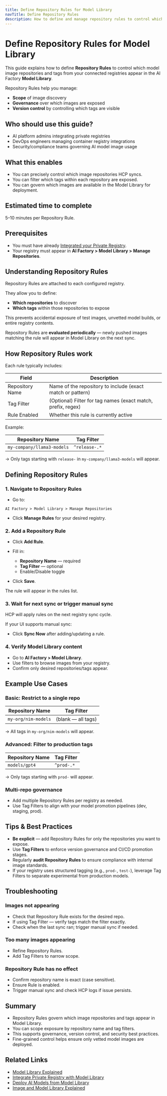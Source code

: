 ```yaml
---
title: Define Repository Rules for Model Library
navTitle: Define Repository Rules
description: How to define and manage repository rules to control which model images appear in the Model Library.
---
```


# Define Repository Rules for Model Library

This guide explains how to define **Repository Rules** to control which model image repositories and tags from your connected registries appear in the AI Factory **Model Library**.

Repository Rules help you manage:

-   **Scope** of image discovery
-   **Governance** over which images are exposed
-   **Version control** by controlling which tags are visible

## Who should use this guide?

-   AI platform admins integrating private registries
-   DevOps engineers managing container registry integrations
-   Security/compliance teams governing AI model image usage

## What this enables

-   You can precisely control which image repositories HCP syncs.
-   You can filter which tags within each repository are exposed.
-   You can govern which images are available in the Model Library for deployment.

## Estimated time to complete

5–10 minutes per Repository Rule.

## Prerequisites

-   You must have already [Integrated your Private Registry](integrate-private-registry).
-   Your registry must appear in **AI Factory > Model Library > Manage Repositories**.

## Understanding Repository Rules

Repository Rules are attached to each configured registry.

They allow you to define:

-   **Which repositories** to discover
-   **Which tags** within those repositories to expose

This prevents accidental exposure of test images, unvetted model builds, or entire registry contents.

Repository Rules are **evaluated periodically** — newly pushed images matching the rule will appear in Model Library on the next sync.

## How Repository Rules work

Each rule typically includes:

| Field           | Description                                                  |
| --------------- | ------------------------------------------------------------ |
| Repository Name | Name of the repository to include (exact match or pattern)   |
| Tag Filter      | (Optional) Filter for tag names (exact match, prefix, regex) |
| Rule Enabled    | Whether this rule is currently active                        |

Example:

| Repository Name            | Tag Filter    |
| -------------------------- | ------------- |
| `my-company/llama3-models` | `^release-.*` |

→ Only tags starting with `release-` in `my-company/llama3-models` will appear.

## Defining Repository Rules

### 1. Navigate to Repository Rules

-   Go to:

`AI Factory > Model Library > Manage Repositories`

-   Click **Manage Rules** for your desired registry.

### 2. Add a Repository Rule

-   Click **Add Rule**.

-   Fill in:

    -   **Repository Name** — required
    -   **Tag Filter** — optional
    -   Enable/Disable toggle

-   Click **Save**.

The rule will appear in the rules list.

### 3. Wait for next sync or trigger manual sync

HCP will apply rules on the next registry sync cycle.

If your UI supports manual sync:

-   Click **Sync Now** after adding/updating a rule.

### 4. Verify Model Library content

-   Go to **AI Factory > Model Library**.
-   Use filters to browse images from your registry.
-   Confirm only desired repositories/tags appear.

## Example Use Cases

### Basic: Restrict to a single repo

| Repository Name     | Tag Filter         |
| ------------------- | ------------------ |
| `my-org/nim-models` | (blank — all tags) |

→ All tags in `my-org/nim-models` will appear.

### Advanced: Filter to production tags

| Repository Name | Tag Filter |
| --------------- | ---------- |
| `models/gpt4`   | `^prod-.*` |

→ Only tags starting with `prod-` will appear.

### Multi-repo governance

-   Add multiple Repository Rules per registry as needed.
-   Use Tag Filters to align with your model promotion pipelines (dev, staging, prod).

## Tips & Best Practices

-   **Be explicit** — add Repository Rules for only the repositories you want to expose.
-   Use **Tag Filters** to enforce version governance and CI/CD promotion stages.
-   Regularly **audit Repository Rules** to ensure compliance with internal image standards.
-   If your registry uses structured tagging (e.g., `prod-`, `test-`), leverage Tag Filters to separate experimental from production models.

## Troubleshooting

### Images not appearing

-   Check that Repository Rule exists for the desired repo.
-   If using Tag Filter — verify tags match the filter exactly.
-   Check when the last sync ran; trigger manual sync if needed.

### Too many images appearing

-   Refine Repository Rules.
-   Add Tag Filters to narrow scope.

### Repository Rule has no effect

-   Confirm repository name is exact (case sensitive).
-   Ensure Rule is enabled.
-   Trigger manual sync and check HCP logs if issue persists.

## Summary

-   Repository Rules govern which image repositories and tags appear in Model Library.
-   You can scope exposure by repository name and tag filters.
-   This supports governance, version control, and security best practices.
-   Fine-grained control helps ensure only vetted model images are deployed.

## Related Links

-   [Model Library Explained](/edb-postgres-ai/ai-factory/learn/explained/model-library-explained)
-   [Integrate Private Registry with Model Library](integrate-private-registry)
-   [Deploy AI Models from Model Library](deploy-ai-models)
-   [Image and Model Library Explained](/edb-postgres-ai/hybrid-manager/ai-factory/learn/explained/model-image-library-explained/)
